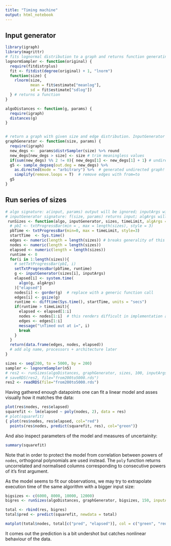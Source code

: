 ```yaml
---
title: "Timing machine"
output: html_notebook
---
```


## Input generator
```r
library(igraph)
library(magrittr)
# fits lognormal distribution to a graph and returns function generating vector[size] of samples from that distribution
lognormSampler <- function(original) {
  require(fitdistrplus)
  fit <- fitdist(degree(original) + 1, "lnorm")
  function(size) {
    rlnorm(size,
           mean = fit$estimate["meanlog"],
           sd = fit$estimate["sdlog"])
  } # returns a function
}
```

```r
algoDistances <- function(g, params) {
  require(igraph)
  distances(g)
}
```


```r

```


```r
# return a graph with given size and edge distribution. InputGenerator when provided with distrSampler
graphGenerator <- function(size, params) {
  require(igraph)
  new_degs <-  params$distrSampler(size) %>% round
  new_degs[new_degs > size] <- size # trim meaningless values
  if(sum(new_degs) %% 2 != 0){ new_degs[1] <- new_degs[1] + 1} # undirected graph must have even sum of orders
  g5 <- sample_degseq(out.deg = new_degs) %>%
    as.directed(mode = "arbitrary") %>%  # generated undirected graph! Fix?
    simplify(remove.loops = T)  # remove edges with from=to
  g5
}
```

## Run series of sizes
```r
# algo signature: a(input, params) output will be ignored; inputArgs will be passed as params
# inputGenerator signature: f(size, params) returns input; algArgs will be passed as params
 runSizes <- function(algo, inputGenerator, sizes, timeLimit, algArgs = c(), inputArgs = NULL) {
  # pbI <- txtProgressBar(min = , max = length(sizes), style = 3)
  pbTime <- txtProgressBar(min=0, max = timeLimit, style=3)
  startTime  <- Sys.time()
  edges <- numeric(length = length(sizes)) # breaks generality of this function. Fix it later
  nodes <- numeric(length = length(sizes))
  elapsed <- numeric(length = length(sizes))
  runtime <- 0
  for(i in 1:length(sizes)){
    # setTxtProgressBar(pbI, i)
    setTxtProgressBar(pbTime, runtime)
    g <- inputGenerator(sizes[i], inputArgs)
    elapsed[i] <- system.time(
      algo(g, algArgs)
    )["elapsed"]
    nodes[i] <- gorder(g)  # replace with a generic function call
    edges[i] <- gsize(g)
    runtime <- difftime(Sys.time(), startTime, units = "secs") 
    if(runtime > timeLimit){
      elapsed <- elapsed[1:i]
      nodes <- nodes[1:i]  # this renders difficult in implementation as generic
      edges <- edges[1:i]
      message("\nTimed out at i=", i)
      break
    }
  }
  return(data.frame(edges, nodes, elapsed))
  # add alg name, processors + architecture later
}
```

```r
sizes <- seq(200, to = 5000, by = 200)
sampler <- lognormSampler(n5)
# res2 <- runSizes(algoDistances, graphGenerator, sizes, 100, inputArgs = c(distrSampler = sampler), algArgs = c())
# saveRDS(res2, file="from200to5000.rds")
res2 <- readRDS(file="from200to5000.rds")
```
Having gathered enough datapoints one can fit a linear model and asses visually how it matches the data:
```r
plot(res$nodes, res$elapsed)
squarefit <- lm(elapsed ~ poly(nodes, 2), data = res)
# plot(squarefit)
{ plot(res$nodes, res$elapsed, col="red")
  points(res$nodes, predict(squarefit, res), col="green")}
```

And also inspect parameters of the model and measures of uncertainity:
```r
summary(squarefit)
```
Note that in order to protect the model from correlation between powers of `nodes`, orthogonal polynomials are used instead. The `poly` function returns uncorrelated and normalised columns corresponding to consecutive powers of it's first argument.

As the model seems to fit our observations, we may try to extrapolate execution time of the same algorithm with a bigger input size:
```r
bigsizes <- c(6000, 8000, 10000, 12000)
bigres <- runSizes(algoDistances, graphGenerator, bigsizes, 150, inputArgs = c(distrSampler = sampler), algArgs = c())
```

```r
total <- rbind(res, bigres)
total$pred <- predict(squarefit, newdata = total)

matplot(total$nodes, total[c("pred", "elapsed")], col = c("green", "red"), pch = c(1, 19))
```
It comes out the prediction is a bit undershot but catches nonlinear behaviour of the data.

